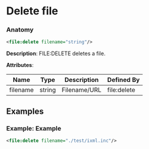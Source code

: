 # Delete file

### Anatomy

```xml
<file:delete filename="string"/>
```

 **Description**:
 FILE:DELETE deletes a file.

**Attributes**:

| Name | Type | Description | Defined By |
| ---- | ---- | ----------- | ---------- |
| filename | string | Filename/URL | file:delete |


## Examples

### Example: Example

```xml
<file:delete filename="./test/ixml.inc"/>
```

